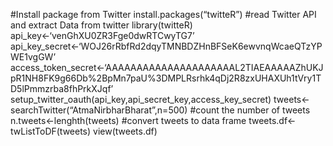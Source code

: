#Install package from Twitter
install.packages("twitteR")
#read Twitter API and extract Data from twitter
library(twitteR)
api_key<-'venGhXU0ZR3Fge0dwRTCwyTG7'
api_key_secret<-'WOJ26rRbfRd2dqyTMNBDZHnBFSeK6ewvnqWcaeQTzYPWE1vgGW'
access_token_secret<-'AAAAAAAAAAAAAAAAAAAAAL2TIAEAAAAAZhUKJpR1NH8FK9g66Db%2BpMn7paU%3DMPLRsrhk4qDj2R8zxUHAXUh1tVry1TD5lPmmzrba8fhPrkXJqf'
setup_twitter_oauth(api_key,api_secret_key,access_key_secret)
tweets<-searchTwitter("AtmaNirbharBharat",n=500)
#count the number of tweets
n.tweets<-lenghth(tweets)
#convert tweets to data frame
tweets.df<-twListToDF(tweets)
view(tweets.df)

